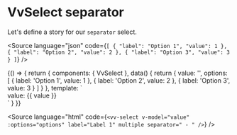 
<Meta title="Components/Select/Props/separator" />

# VvSelect separator

Let's define a story for our `separator` select.

<Source
	language="json"
	code={`[
	{
		"label": "Option 1",
		"value": 1
	},
	{
		"label": "Option 2",
		"value": 2
	},
	{
		"label": "Option 3",
		"value": 3
	}
]`}
/>

<Canvas>
	<Story name="separator">
		{() => {
			return {
				components: { VvSelect },
				data() {
					return {
						value: '',
						options: [
							{
								label: 'Option 1',
								value: 1
							},
							{
								label: 'Option 2',
								value: 2
							},
							{
								label: 'Option 3',
								value: 3
							}
						]
					}
				},
				template: `<div class="w-1/2">
						<vv-select v-model="value" :options="options" label="Label 1" multiple separator=" - " />
						value: {{ value }}
					</div>`
			}
		}}
	</Story>
</Canvas>

<Source
	language="html"
	code={`<vv-select v-model="value" :options="options" label="Label 1" multiple separator=" - " />`}
/>
